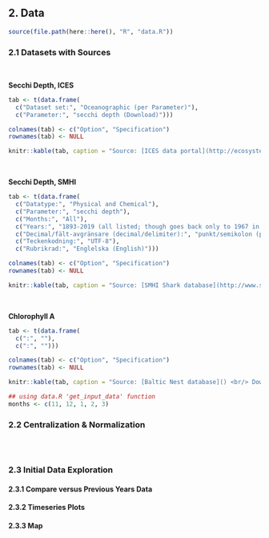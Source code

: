 
## 2. Data

```r
source(file.path(here::here(), "R", "data.R"))
```


### 2.1 Datasets with Sources
<br/>

**Secchi Depth, ICES**
```r
tab <- t(data.frame(
  c("Dataset set:", "Oceanographic (per Parameter)"), 
  c("Parameter:", "secchi depth (Download)")))

colnames(tab) <- c("Option", "Specification")
rownames(tab) <- NULL

knitr::kable(tab, caption = "Source: [ICES data portal](http://ecosystemdata.ices.dk/inventory/Index.aspx?) <br/> Requested 23 May 2019 by Ellie Campbell; must request all records as web download limited to max 10000 records per layer")
```
<br/>

**Secchi Depth, SMHI**  

```r
tab <- t(data.frame(
  c("Datatype:", "Physical and Chemical"), 
  c("Parameter:", "secchi depth"),
  c("Months:", "All"),
  c("Years:", "1893-2019 (all listed; though goes back only to 1967 in downloaded dataset)"),
  c("Decimal/fält-avgränsare (decimal/delimiter):", "punkt/semikolon (period/semicolon)"),
  c("Teckenkodning:", "UTF-8"),
  c("Rubrikrad:", "Englelska (English)")))

colnames(tab) <- c("Option", "Specification")
rownames(tab) <- NULL

knitr::kable(tab, caption = "Source: [SMHI Shark database](http://www.smhi.se/klimatdata/oceanografi/havsmiljodata/marina-miljoovervakningsdata) <br/> Downloaded 22 April 2019 by Ellie Campbell")
```
<br/>

**Chlorophyll A**
```r
tab <- t(data.frame(
  c(":", ""), 
  c(":", "")))

colnames(tab) <- c("Option", "Specification")
rownames(tab) <- NULL

knitr::kable(tab, caption = "Source: [Baltic Nest database]() <br/> Downloaded 24 May 2019 by Ellie Campbell")

## using data.R 'get_input_data' function
months <- c(11, 12, 1, 2, 3)


```



### 2.2 Centralization & Normalization
<br/>

```r
```



### 2.3 Initial Data Exploration

#### 2.3.1 Compare versus Previous Years Data

#### 2.3.2 Timeseries Plots

#### 2.3.3 Map
